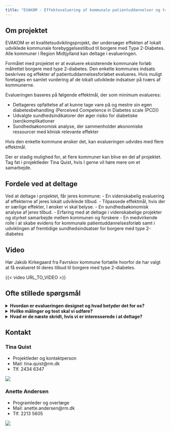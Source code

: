 ```yaml
---
title: "EVAKOM - Effektevaluering af kommunale patientuddannelser og træningsforløb til borgere med Type 2-Diabetes"
---
```


## Om projektet
EVAKOM er et kvalitetsudviklingsprojekt, der undersøger effekten af lokalt udviklede kommunale forebyggelsestilbud til borgere med Type 2-Diabetes. Alle kommuner i Region Midtjylland kan deltage i evalueringen.

Formålet med projektet er at evaluere eksisterende kommunale forløb målrettet borgere med type 2-diabetes. Den enkelte kommunes indsats beskrives og effekter af patientuddannelsesforløbet evalueres.  Hvis muligt foretages en samlet vurdering af de lokalt udviklede indsatser på tværs af kommunerne. 

Evalueringen baseres på følgende effektmål, der som minimum evalueres:

- Deltageres opfattelse af at kunne tage vare på og mestre sin egen diabetesbehandling (Perceived Competence in Diabetes scale (PCD))
- Udvalgte sundhedsindikatorer der øger risiko for diabetiske (sen)komplikationer
- Sundhedsøkonomisk analyse, der sammenholder økonomiske ressourcer med klinisk relevante effekter

Hvis den enkelte kommune ønsker det, kan evalueringen udvides med flere effektmål. 

Der er stadig mulighed for, at flere kommuner kan blive en del af projektet. 
Tag fat i projektleder Tina Quist, hvis I gerne vil høre mere om et samarbejde.


## Fordele ved at deltage

Ved at deltage i projektet, får jeres kommune: 
- En videnskabelig evaluering af effekterne af jeres lokalt udviklede tilbud.
- Tilpassede effektmål, hvis der er særlige effekter, I ønsker vi skal belyse.
- En sundhedsøkonomisk analyse af jeres tilbud.
- Erfaring med at deltage i videnskabelige projekter og styrket samarbejde mellem kommunen og forskere
- En medvirkende rolle i at skabe evidens for kommunale patientuddannelsesforløb samt i udviklingen af fremtidige sundhedsindsatser for borgere med type 2-diabetes
	
::: content-hidden
## Video
Hør Jakob Kirkegaard fra Favrskov kommune fortælle hvorfor de har valgt at få evalueret til deres tilbud til borgere med type 2-diabetes.

{{< video URL_TO_VIDEO >}}
:::

## Ofte stillede spørgsmål

<details>
<summary>**Hvordan er evalueringen designet og hvad betyder det for os?**</summary>

Evakom er designet som et lodtrækningsstudie med venteliste.

For at opnå statistisk styrke til meningsfulde konklusioner, skal evalueringen baseres på i alt 48 borgere, hvoraf 
- 32 borgere starter på forløbet med det samme
- 16 borgere venter 3 måneder med at starte i forløb.

Der er ikke fastlagt en tidsbegrænsning for, hvor længe det kan tage at rekruttere 48 borgere. 

Når en borger tilbydes et forløb målrettet borgere med type 2-diabetes, informeres borgeren om projektet. Hvis borgeren ønsker at deltage underskrives en samtykkeerklæring. Derefter vil I ved hjælp af et computersystem (REDcap) tilfældigt tildele borgeren at starte på det næste hold (med det samme), eller sætte borgeren på en fem måneders venteliste. Borgerne bliver automatisk randomiseret ud fra en 2:1 nøgle, hvilket betyder at dobbelt så mange borgere kommer i gang med det samme i forhold til hvor mange borgere, der kommer på venteliste. Uanset om borgeren starter med det samme eller tildeles venteliste skal borgeren gennemføre få målinger/tests hos jer og borgeren skal besvare et spørgeskema elektronisk hjemmefra. Målinger/test og besvarelse af spørgeskema gentages når forløbet er slut eller når borgeren har været fem måneder på venteliste.

</details>

<details>
<summary>**Hvilke målinger og test skal vi udføre?**</summary>
Omfanget af målinger og test afhænger af hvilke effektmål I ønsker at belyse.
Som minimum skal der foretages en måling af taljeomfang og gennemføres en 6 minutters gangtest samt en 30 sekunders rejse-sætte sig test.

</details>


<details>
<summary>**Hvad er de næste skridt, hvis vi er interesserede i at deltage?**</summary>

- *Tilpasning og planlægning:* Hvis I er interesserede i at deltage, aftaler vi et møde hvor spørgsmål kan afklares og hvor vi  drøfter, hvordan projektet kan tilpasses jeres ønsker, behov og kapacitet. Desuden vil vi sammen lave en tidsplan for projektet. 

- *Det juridiske:* Når vi har fastlagt en plan og I føler jer klædt på til at indgå i projektet, skal både vi og I underskrive en databehandleraftale. 

- *Opkvalificering og support:*  Vi aftaler nogle møder for at hjælpe jer godt i gang med evalueringen og oplære relevante medarbejdere i dataindsamling.  Projektleder for projektet er tilgængelig til at besvare spørgsmål og yde support undervejs. Der vil løbende afholdes korte møder for at adressere eventuelle udfordringer, give feedback på samarbejdet og sammen vurdere projektets fremdrift.  

- *Det økonomiske:* Projektet er tilrettelagt med egenfinansiering og hver samarbejdspartner afholder derfor egne udgifter til gennemførelse af projektet. Deltagende kommuner afholder vanlige udgifter til gennemførelse af forløbet samt udgifter forbundet med at deltage i evalueringen herunder personaletid til: Deltagelse i projektmøder (planlægning og opfølgningsmøder), besvarelse af spørgeskema/interview om ressourceforbrug, oplæring i procedurer samt indsamling og indrapportering af data i form af udsendelse af links til spørgeskemaer, målinger og tests af deltagere ved baseline og afslutning af forløb. 

Steno Diabetes Center Aarhus afholder udgifter til evalueringen i form af projektledelse, understøttelse (herunder oplæring i procedurer), databearbejdning og afrapportering.
</details>


## Kontakt

### Tina Quist
::: {layout-ncol=2}

- Projektleder og kontaktperson
- Mail: tina.quist\@rm.dk
- Tlf. 2434 6347

![](images/tina.jpg){.profile-picture}

:::

### Anette Andersen

::: {layout-ncol=2}

- Programleder og overlæge
- Mail: anette.andersen\@rm.dk
- Tlf. 2213 5605

![](images/anette.PNG){.profile-picture}
:::
